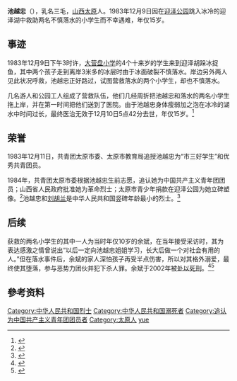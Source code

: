 {{Infobox_Person
| 姓名     = 池越忠
| 性別     = 女
| 出生     = 1968年
| 出生地點 =[[山西|山西]][[太原|太原]]
| 逝世     = {{dda|1983|12|10|1968}}
| 逝世地點 =  [[迎泽公园|迎泽公园]]
| 職業     = 学生
| 教育程度 = 
| 母校     = [[太原十五中|太原十五中]]
}}
'''池越忠'''（{{bd|1968年||1983年|12月10日}}），乳名三毛，[[山西|山西]][[太原|太原]]人。1983年12月9日因在[[迎泽公园|迎泽公园]]跳入冰冷的迎泽湖中救助两名不慎落水的小学生而不幸遇难，年仅15岁。

== 事迹 ==
1983年12月9日下午3时许，[[大营盘小学|大营盘小学]]的4个十来岁的学生来到迎泽胡跺冰捉鱼，其中两个孩子走到离岸3米多的冰层时由于冰面破裂不慎落水。岸边另外两人见此状况呼救，池越忠正好路过，试图营救落水的两个小学生，却也不慎落水。

几名游人和公园工人组成了营救队伍，他们几经周折把池越忠和落水的两名小学生拖上岸，并在第一时间把他们送到了医院。由于池越忠身体瘦弱加之泡在冰冷的湖水中时间过长，最终医治无效于12月10日5点42分去世，年仅15岁。<ref>{{Cite web|title=池越忠|url=http://www.81.cn/yljnt/2014-12/09/content_6260779.htm|accessdate=2020-12-01|author=|date=2014-12-09|format=|publisher=中国军网|language=}}</ref>

== 荣誉 ==
1983年12月11日，共青团太原市委、太原市教育局追授池越忠为“市三好学生”和优秀共青团员。

1984年，共青团太原市委根据池越忠生前志愿，追认她为中国共产主义青年团团员；山西省人民政府批准她为革命烈士；太原市青少年捐款在迎泽公园为她立碑塑像。<ref>{{Cite web|title=父老乡亲和母校师生纪念池越忠|url=http://www.shcb.net/html/2018-12-09/225336406.html|accessdate=2020-12-01|author=|date=2019-01-31|format=|publisher=生活晨报|language=}}</ref>池越忠和[[刘胡兰|刘胡兰]]是中华人民共和国竖碑年龄最小的烈士。<ref>{{Cite web|title=生死攸关时刻 15岁池越忠首先想到的又是别人|url=http://www.1yqzg.com/domestic/397216.html|accessdate=2020-12-01|author=|date=2017-12-10|format=|publisher=川西在线|language=}}</ref>

== 后续 ==
获救的两名小学生的其中一人为当时年仅10岁的余斌，在当年接受采访时，其为表达感激之情曾说出“以后一定向池越忠姐姐学习，长大后做一个对社会有用的人。”但在落水事件后，余斌的家人深怕孩子再受半点伤害，所以对其格外溺爱，最终使其堕落，参与恶势力团伙并犯下杀人罪。余斌于2002年被[[2002年被中华人民共和国处决的死刑犯列表#12月|处以死刑]]。<ref>{{Cite web|title=她年仅15岁，为营救落水儿童牺牲，20年后，被救者为何成了死刑犯|url=https://new.qq.com/rain/a/20210708A02P6R00|accessdate=|author=|date=|format=|publisher=|language=|archive-date=2021-07-11|archive-url=https://web.archive.org/web/20210711133007/https://new.qq.com/rain/a/20210708A02P6R00|dead-url=no}}</ref><ref>{{Cite web|title=太原严惩一批黑恶团伙成员 132名黑恶之徒被判刑|url=http://news.sohu.com/94/97/news204979794.shtml|accessdate=2021-07-11|author=|date=2002-12-14|format=|publisher=|language=|archive-date=2021-07-11|archive-url=https://web.archive.org/web/20210711132956/http://news.sohu.com/94/97/news204979794.shtml|dead-url=no}}</ref>

== 參考资料 ==
{{reflist}}

{{DEFAULTSORT:chi yuezhong}}
[[Category:中华人民共和国烈士|Category:中华人民共和国烈士]]
[[Category:中华人民共和国溺死者|Category:中华人民共和国溺死者]]
[[Category:追认为中国共产主义青年团团员者|Category:追认为中国共产主义青年团团员者]]
[[Category:太原人|Category:太原人]]
[[Category:池姓|yue]]